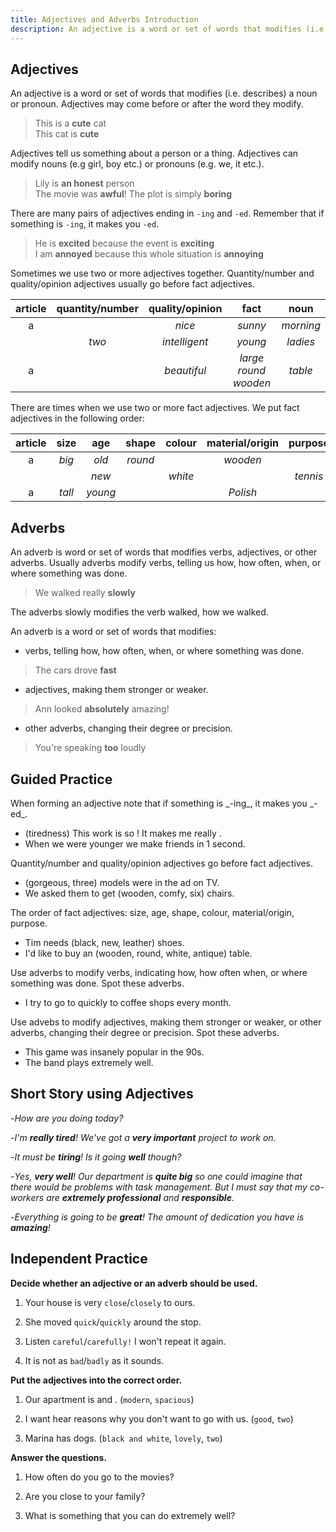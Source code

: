 ```yaml
---
title: Adjectives and Adverbs Introduction
description: An adjective is a word or set of words that modifies (i.e. describes) a noun or pronoun. Adjectives may come before or after the word they modify
---
```


## Adjectives

An adjective is a word or set of words that modifies (i.e. describes) a noun or pronoun. Adjectives may come before or after the word they modify.

> This is a **cute** cat  
> This cat is **cute**

Adjectives tell us something about a person or a thing. Adjectives can modify nouns (e.g girl, boy etc.) or pronouns (e.g. we, it etc.).

> Lily is **an honest** person  
> The movie was **awful**! The plot is simply **boring**

There are many pairs of adjectives ending in `-ing` and `-ed`. Remember that if something is `-ing`, it makes you `-ed`.

> He is **excited** because the event is **exciting**  
> I am **annoyed** because this whole situation is **annoying**

Sometimes we use two or more adjectives together. Quantity/number and quality/opinion adjectives usually go before fact adjectives.

| article | quantity/number | quality/opinion |         fact         |   noun    |
| :-----: | :-------------: | :-------------: | :------------------: | :-------: |
|    a    |                 |     _nice_      |       _sunny_        | _morning_ |
|         |      _two_      |  _intelligent_  |       _young_        | _ladies_  |
|    a    |                 |   _beautiful_   | _large round wooden_ |  _table_  |

There are times when we use two or more fact adjectives. We put fact adjectives in the following order:

| article |  size  |   age   |  shape  | colour  | material/origin | purpose  |  noun   |
| :-----: | :----: | :-----: | :-----: | :-----: | :-------------: | :------: | :-----: |
|    a    | _big_  |  _old_  | _round_ |         |    _wooden_     |          | _table_ |
|         |        |  _new_  |         | _white_ |                 | _tennis_ | _shoes_ |
|    a    | _tall_ | _young_ |         |         |    _Polish_     |          |  _boy_  |

## Adverbs

An adverb is word or set of words that modifies verbs, adjectives, or other adverbs. Usually adverbs modify verbs, telling us how, how often, when, or where something was done.

> We walked really **slowly**

The adverbs slowly modifies the verb walked, how we walked.

An adverb is a word or set of words that modifies:

- verbs, telling how, how often, when, or where something was done.

> The cars drove **fast**

- adjectives, making them stronger or weaker.

> Ann looked **absolutely** amazing!

- other adverbs, changing their degree or precision.

> You're speaking **too** loudly

## Guided Practice

<Callout type="success">
  When forming an adjective note that if something is _-ing_, it makes you _-ed_.
</Callout>

- (tiredness) This work is so <Blank /> ! It makes me really <Blank />. <Tooltip content="This work is so tiring! It makes me really tired." />
- When we were younger we <Blank /> make friends in 1 second. <Tooltip content="could" />

<Callout type="success">
  Quantity/number and quality/opinion adjectives go before fact adjectives.
</Callout>

- (gorgeous, three) models were in the ad on TV. <Tooltip content="Three gorgeous models were in the ad on TV" />
- We asked them to get (wooden, comfy, six) chairs. <Tooltip content="We asked them to get six comfy wooden chairs." />

<Callout type="success">
  The order of fact adjectives: size, age, shape, colour, material/origin, purpose.
</Callout>

- Tim needs (black, new, leather) shoes. <Tooltip content="Tim needs new black leather shoes." />
- I'd like to buy an (wooden, round, white, antique) table. <Tooltip content="I'd like to buy an antique round white wooden table" />

<Callout type="success">
  Use adverbs to modify verbs, indicating how, how often when, or where something was
  done. Spot these adverbs.
</Callout>

- I try to go to quickly to coffee shops every month. <Tooltip content="quickly" />

<Callout type="success">
  Use advebs to modify adjectives, making them stronger or weaker, or other adverbs,
  changing their degree or precision. Spot these adverbs.
</Callout>

- This game was insanely popular in the 90s. <Tooltip content="insanely" />
- The band plays extremely well. <Tooltip content="extremely" />

## Short Story using Adjectives

-_How are you doing today?_

-_I'm **really tired**! We've got a **very important** project to work on._

-_It must be **tiring**! Is it going **well** though?_

-_Yes, **very well**! Our department is **quite big** so one could imagine that there would be problems with task management. But I must say that my co-workers are **extremely professional** and **responsible**._

-_Everything is going to be **great**! The amount of dedication you have is **amazing**!_

## Independent Practice

**Decide whether an adjective or an adverb should be used.**

1. Your house is very `close`/`closely` to ours. <Tooltip content="close" />

2. She moved `quick`/`quickly` around the stop. <Tooltip content="quickly" />

3. Listen `careful`/`carefully!` I won't repeat it again. <Tooltip content="carefully" />

4. It is not as `bad`/`badly` as it sounds. <Tooltip content="bad" />

**Put the adjectives into the correct order.**

1. Our apartment is <Blank /> and <Blank /> . (`modern`, `spacious`) <Tooltip content="Our apartment is modern and spacious." />

2. I want hear <Blank /> reasons why you don't want to go with us. (`good`, `two`) <Tooltip content="I want hear two good reasons why you don't want to go with us." />

3. Marina has <Blank /> dogs. (`black and white`, `lovely`, `two`) <Tooltip content="Marina has two lovely black and white dogs." />

**Answer the questions.**

1. How often do you go to the movies? <Tooltip content="I go to the movies quite often." />

2. Are you close to your family? <Tooltip content="Yes, I'm very close to my family." />

3. What is something that you can do extremely well? <Tooltip content="I can play the guitar extremely well." />
